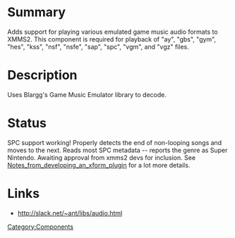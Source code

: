 {{ComponentHeader}}

=Summary=
Adds support for playing various emulated game music audio formats to XMMS2. This component is required for playback of "ay", "gbs", "gym", "hes", "kss", "nsf", "nsfe", "sap", "spc", "vgm", and "vgz" files.

=Description=
Uses Blargg's Game Music Emulator library to decode.

=Status=
SPC support working!  Properly detects the end of non-looping songs and moves to the next.  Reads most SPC metadata -- reports the genre as Super Nintendo.  Awaiting approval from xmms2 devs for inclusion.  See [[Notes_from_developing_an_xform_plugin]] for a lot more details.

=Links=
* http://slack.net/~ant/libs/audio.html

[[Category:Components]]